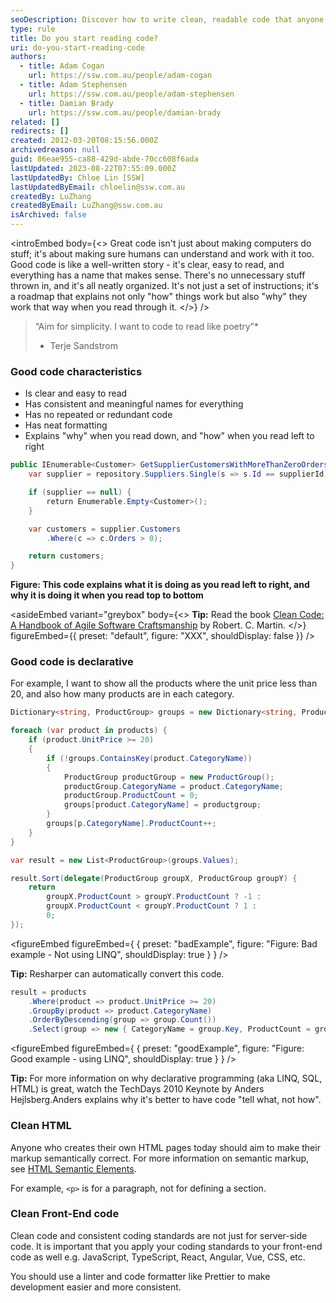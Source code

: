 ```yaml
---
seoDescription: Discover how to write clean, readable code that anyone can understand and maintain.
type: rule
title: Do you start reading code?
uri: do-you-start-reading-code
authors:
  - title: Adam Cogan
    url: https://ssw.com.au/people/adam-cogan
  - title: Adam Stephensen
    url: https://ssw.com.au/people/adam-stephensen
  - title: Damian Brady
    url: https://ssw.com.au/people/damian-brady
related: []
redirects: []
created: 2012-03-20T08:15:56.000Z
archivedreason: null
guid: 86eae955-ca88-429d-abde-70cc608f6ada
lastUpdated: 2023-08-22T07:55:09.000Z
lastUpdatedBy: Chloe Lin [SSW]
lastUpdatedByEmail: chloelin@ssw.com.au
createdBy: LuZhang
createdByEmail: LuZhang@ssw.com.au
isArchived: false
---
```


<introEmbed
  body={<>
Great code isn't just about making computers do stuff; it's about making sure humans can understand and work with it too. Good code is like a well-written story - it's clear, easy to read, and everything has a name that makes sense. There's no unnecessary stuff thrown in, and it's all neatly organized. It's not just a set of instructions; it's a roadmap that explains not only "how" things work but also "why" they work that way when you read through it.
  </>}
/>
> “Aim for simplicity. I want to code to read like poetry”*
>
> * Terje Sandstrom

### Good code characteristics

* Is clear and easy to read
* Has consistent and meaningful names for everything
* Has no repeated or redundant code
* Has neat formatting
* Explains "why" when you read down, and "how" when you read left to right

```csharp
public IEnumerable<Customer> GetSupplierCustomersWithMoreThanZeroOrders(int supplierId) {
    var supplier = repository.Suppliers.Single(s => s.Id == supplierId);

    if (supplier == null) {
        return Enumerable.Empty<Customer>();
    }

    var customers = supplier.Customers
        .Where(c => c.Orders > 0);

    return customers;
}
```

**Figure: This code explains what it is doing as you read left to right, and why it is doing it when you read top to bottom**

<asideEmbed
  variant="greybox"
  body={<>
    **Tip:** Read the book [Clean Code: A Handbook of Agile Software Craftsmanship](https://www.amazon.com.au/Clean-Code-Handbook-Software-Craftsmanship/dp/0132350882) by Robert. C. Martin.
  </>}
  figureEmbed={{
    preset: "default",
    figure: "XXX",
    shouldDisplay: false
  }}
/>

### Good code is declarative

For example, I want to show all the products where the unit price less than 20, and also how many products are in each category.

```csharp
Dictionary<string, ProductGroup> groups = new Dictionary<string, ProductGroup>();

foreach (var product in products) {
    if (product.UnitPrice >= 20)
    {
        if (!groups.ContainsKey(product.CategoryName))
        {
            ProductGroup productGroup = new ProductGroup();
            productGroup.CategoryName = product.CategoryName;
            productGroup.ProductCount = 0;
            groups[product.CategoryName] = productgroup;
        }
        groups[p.CategoryName].ProductCount++;
    }
}

var result = new List<ProductGroup>(groups.Values);

result.Sort(delegate(ProductGroup groupX, ProductGroup groupY) {
    return
        groupX.ProductCount > groupY.ProductCount ? -1 :
        groupX.ProductCount < groupY.ProductCount ? 1 :
        0;
});
```

<figureEmbed figureEmbed={ {
  preset: "badExample",
  figure: "Figure: Bad example - Not using LINQ",
  shouldDisplay: true
} } />


**Tip:** Resharper can automatically convert this code.

```csharp
result = products
    .Where(product => product.UnitPrice >= 20)
    .GroupBy(product => product.CategoryName)
    .OrderByDescending(group => group.Count())
    .Select(group => new { CategoryName = group.Key, ProductCount = group.Count() });
```

<figureEmbed figureEmbed={ {
  preset: "goodExample",
  figure: "Figure: Good example - using LINQ",
  shouldDisplay: true
} } />


**Tip:** For more information on why declarative programming (aka LINQ, SQL, HTML) is great, watch the TechDays 2010 Keynote by Anders Hejlsberg.Anders explains why it's better to have code "tell what, not how".

### Clean HTML

Anyone who creates their own HTML pages today should aim to make their markup semantically correct. For more information on semantic markup, see [HTML Semantic Elements](https://www.w3schools.com/html/html5_semantic_elements.asp).

For example, `<p>` is for a paragraph, not for defining a section.

### Clean Front-End code

Clean code and consistent coding standards are not just for server-side code. It is important that you apply your coding standards to your front-end code as well e.g. JavaScript, TypeScript, React, Angular, Vue, CSS, etc.

You should use a linter and code formatter like Prettier to make development easier and more consistent.
